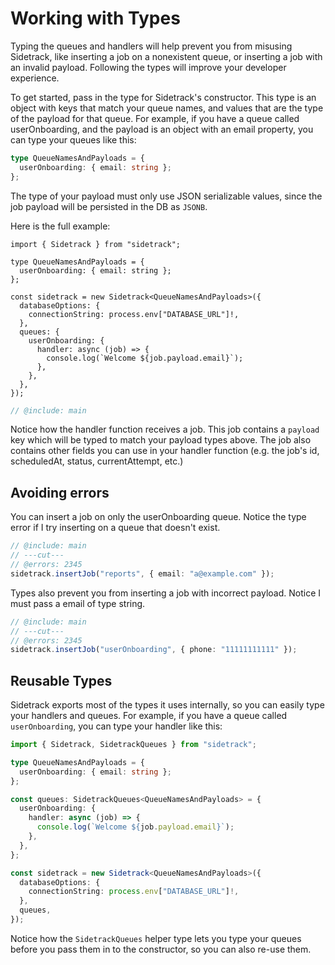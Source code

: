 # Working with Types

Typing the queues and handlers will help prevent you from misusing Sidetrack, like inserting a job on a nonexistent queue, or inserting a job with an invalid payload. Following the types will improve your developer experience.

To get started, pass in the type for Sidetrack's constructor. This type is an object with keys that match your queue names, and values that are the type of the payload for that queue. For example, if you have a queue called userOnboarding, and the payload is an object with an email property, you can type your queues like this:

```ts
type QueueNamesAndPayloads = {
  userOnboarding: { email: string };
};
```

The type of your payload must only use JSON serializable values, since the job payload will be persisted in the DB as `JSONB`.

Here is the full example:

```twoslash include main
import { Sidetrack } from "sidetrack";

type QueueNamesAndPayloads = {
  userOnboarding: { email: string };
};

const sidetrack = new Sidetrack<QueueNamesAndPayloads>({
  databaseOptions: {
    connectionString: process.env["DATABASE_URL"]!,
  },
  queues: {
    userOnboarding: {
      handler: async (job) => {
        console.log(`Welcome ${job.payload.email}`);
      },
    },
  },
});
```

```ts twoslash
// @include: main
```

Notice how the handler function receives a job. This job contains a `payload` key which will be typed to match your payload types above. The job also contains other fields you can use in your handler function (e.g. the job's id, scheduledAt, status, currentAttempt, etc.)

## Avoiding errors

You can insert a job on only the userOnboarding queue. Notice the type error if I try inserting on a queue that doesn't exist.

```ts twoslash
// @include: main
// ---cut---
// @errors: 2345
sidetrack.insertJob("reports", { email: "a@example.com" });
```

Types also prevent you from inserting a job with incorrect payload. Notice I must pass a email of type string.

```ts twoslash
// @include: main
// ---cut---
// @errors: 2345
sidetrack.insertJob("userOnboarding", { phone: "11111111111" });
```

## Reusable Types

Sidetrack exports most of the types it uses internally, so you can easily type your handlers and queues. For example, if you have a queue called `userOnboarding`, you can type your handler like this:

```ts twoslash
import { Sidetrack, SidetrackQueues } from "sidetrack";

type QueueNamesAndPayloads = {
  userOnboarding: { email: string };
};

const queues: SidetrackQueues<QueueNamesAndPayloads> = {
  userOnboarding: {
    handler: async (job) => {
      console.log(`Welcome ${job.payload.email}`);
    },
  },
};

const sidetrack = new Sidetrack<QueueNamesAndPayloads>({
  databaseOptions: {
    connectionString: process.env["DATABASE_URL"]!,
  },
  queues,
});
```

Notice how the `SidetrackQueues` helper type lets you type your queues before you pass them in to the constructor, so you can also re-use them.
